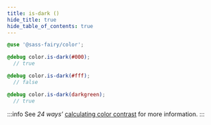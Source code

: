 ```yaml
---
title: is-dark ()
hide_title: true
hide_table_of_contents: true
---
```


<DocPage fieldName="is-dark" fieldType="function" spec={Spec} />

```scss
@use '@sass-fairy/color';

@debug color.is-dark(#000);
  // true

@debug color.is-dark(#fff);
  // false

@debug color.is-dark(darkgreen);
  // true
```

:::info
See *24 ways’* <a href="http://24ways.org/2010/calculating-color-contrast" target="_blank" rel="nofollow noreferrer noopener">calculating color contrast</a> for more information.
:::
